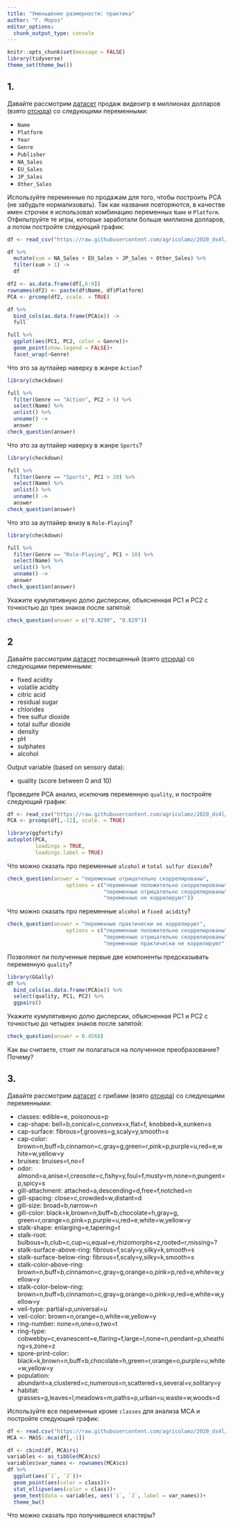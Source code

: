 ```yaml
---
title: "Уменьшение размерности: практика"
author: "Г. Мороз"
editor_options: 
  chunk_output_type: console
---
```


```r
knitr::opts_chunk$set(message = FALSE)
library(tidyverse)
theme_set(theme_bw())
```


## 1.

Давайте рассмотрим [датасет](https://raw.githubusercontent.com/agricolamz/2020_ds4l/master/data/vgsales.csv) продаж видеоигр в миллионах долларов (взято [отсюда](https://www.kaggle.com/gregorut/videogamesales#vgsales.csv)) со следующими переменными:

* `Name`
* `Platform`
* `Year`
* `Genre`
* `Publisher`
* `NA_Sales`
* `EU_Sales`
* `JP_Sales`
* `Other_Sales`

Используйте переменные по продажам для того, чтобы построить PCA (не забудьте нормализовать). Так как названия повторяются, в качестве имен строчек я использовал комбинацию переменных `Name` и `Platform`. Отфильтруйте те игры, которые заработали больше миллиона долларов, а потом постройте следующий график:

```r
df <- read_csv("https://raw.githubusercontent.com/agricolamz/2020_ds4l/master/data/vgsales.csv")

df %>% 
  mutate(sum = NA_Sales + EU_Sales + JP_Sales + Other_Sales) %>% 
  filter(sum > 1) ->
  df

df2 <- as.data.frame(df[,6:9])
rownames(df2) <- paste(df$Name, df$Platform)
PCA <- prcomp(df2, scale. = TRUE)

df %>% 
  bind_cols(as.data.frame(PCA$x)) ->
  full

full %>% 
  ggplot(aes(PC1, PC2, color = Genre))+
  geom_point(show.legend = FALSE)+
  facet_wrap(~Genre)
```

Что это за аутлайер наверху в жанре `Action`?

```r
library(checkdown)

full %>% 
  filter(Genre == "Action", PC2 > 5) %>% 
  select(Name) %>% 
  unlist() %>% 
  unname() ->
  answer
check_question(answer)
```

Что это за аутлайер наверху в жанре `Sports`?

```r
library(checkdown)

full %>% 
  filter(Genre == "Sports", PC1 > 20) %>% 
  select(Name) %>% 
  unlist() %>% 
  unname() ->
  answer
check_question(answer)
```

Что это за аутлайер внизу в `Role-Playing`?

```r
library(checkdown)

full %>% 
  filter(Genre == "Role-Playing", PC1 > 10) %>% 
  select(Name) %>% 
  unlist() %>% 
  unname() ->
  answer
check_question(answer)
```

Укажите кумулятивную долю дисперсии, объясненная PC1 и PC2 с точностью до трех знаков после запятой:

```r
check_question(answer = c("0.8290", "0.829"))
```

## 2
Давайте рассмотрим [датасет](https://raw.githubusercontent.com/agricolamz/2020_ds4l/master/data/winequality-red.csv) посвещенный  (взято [отсюда](https://www.kaggle.com/uciml/red-wine-quality-cortez-et-al-2009)) со следующими переменными:

* fixed acidity
* volatile acidity
* citric acid
* residual sugar
* chlorides
* free sulfur dioxide
* total sulfur dioxide
* density
* pH
* sulphates
* alcohol

Output variable (based on sensory data):

* quality (score between 0 and 10) 

Проведите PCA анализ, исключив переменную `quality`, и постройте следующий график:

```r
df <- read_csv("https://raw.githubusercontent.com/agricolamz/2020_ds4l/master/data/winequality-red.csv")
PCA <- prcomp(df[,-12], scale. = TRUE)

library(ggfortify)
autoplot(PCA,
         loadings = TRUE,
         loadings.label = TRUE)
```

Что можно сказать про переменные `alcohol` и `total sulfur dioxide`?

```r
check_question(answer = "переменные отрицательно скоррелированы", 
                   options = c("переменные положительно скоррелированы", 
                               "переменные отрицательно скоррелированы", 
                               "переменные не коррелируют"))
```

Что можно сказать про переменные `alcohol` и `fixed acidity`?

```r
check_question(answer = "переменные практически не коррелируют", 
                   options = c("переменные положительно скоррелированы", 
                               "переменные отрицательно скоррелированы", 
                               "переменные практически не коррелируют"))
```

Позволяют ли полученные первые две компоненты предсказывать переменную `quality`?

```r
library(GGally)
df %>% 
  bind_cols(as.data.frame(PCA$x)) %>% 
  select(quality, PC1, PC2) %>% 
  ggpairs()
```

Укажите кумулятивную долю дисперсии, объясненная PC1 и PC2 с точностью до четырех знаков после запятой:

```r
check_question(answer = 0.4568)
```

Как вы считаете, стоит ли полагаться на полученное преобразование? Почему?

## 3.

Давайте рассмотрим [датасет](https://raw.githubusercontent.com/agricolamz/2020_ds4l/master/data/mushrooms.csv) с грибами  (взято [отсюда](https://www.kaggle.com/uciml/mushroom-classification)) со следующими переменными:

* classes: edible=e, poisonous=p
* cap-shape: bell=b,conical=c,convex=x,flat=f, knobbed=k,sunken=s
* cap-surface: fibrous=f,grooves=g,scaly=y,smooth=s
* cap-color: brown=n,buff=b,cinnamon=c,gray=g,green=r,pink=p,purple=u,red=e,white=w,yellow=y
* bruises: bruises=t,no=f
* odor: almond=a,anise=l,creosote=c,fishy=y,foul=f,musty=m,none=n,pungent=p,spicy=s
* gill-attachment: attached=a,descending=d,free=f,notched=n
* gill-spacing: close=c,crowded=w,distant=d
* gill-size: broad=b,narrow=n
* gill-color: black=k,brown=n,buff=b,chocolate=h,gray=g, green=r,orange=o,pink=p,purple=u,red=e,white=w,yellow=y
* stalk-shape: enlarging=e,tapering=t
* stalk-root: bulbous=b,club=c,cup=u,equal=e,rhizomorphs=z,rooted=r,missing=?
* stalk-surface-above-ring: fibrous=f,scaly=y,silky=k,smooth=s
* stalk-surface-below-ring: fibrous=f,scaly=y,silky=k,smooth=s
* stalk-color-above-ring: brown=n,buff=b,cinnamon=c,gray=g,orange=o,pink=p,red=e,white=w,yellow=y
* stalk-color-below-ring: brown=n,buff=b,cinnamon=c,gray=g,orange=o,pink=p,red=e,white=w,yellow=y
* veil-type: partial=p,universal=u
* veil-color: brown=n,orange=o,white=w,yellow=y
* ring-number: none=n,one=o,two=t
* ring-type: cobwebby=c,evanescent=e,flaring=f,large=l,none=n,pendant=p,sheathing=s,zone=z
* spore-print-color: black=k,brown=n,buff=b,chocolate=h,green=r,orange=o,purple=u,white=w,yellow=y
* population: abundant=a,clustered=c,numerous=n,scattered=s,several=v,solitary=y
* habitat: grasses=g,leaves=l,meadows=m,paths=p,urban=u,waste=w,woods=d

Используйте все переменные кроме `classes` для анализа MCA и постройте следующий график:

```r
df <- read.csv("https://raw.githubusercontent.com/agricolamz/2020_ds4l/master/data/mushrooms.csv")
MCA <- MASS::mca(df[,-1])

df <- cbind(df, MCA$rs)
variables <- as_tibble(MCA$cs)
variables$var_names <- rownames(MCA$cs)
df %>% 
  ggplot(aes(`1`, `2`))+
  geom_point(aes(color = class))+
  stat_ellipse(aes(color = class))+
  geom_text(data = variables, aes(`1`, `2`, label = var_names))+
  theme_bw()
```

Что можно сказать про получившиеся кластеры?
